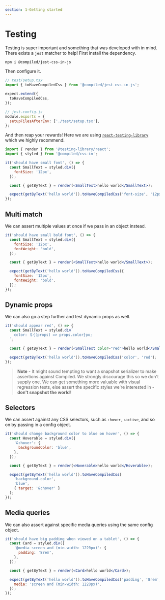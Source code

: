 ```yaml
---
section: 1-Getting started
---
```


# Testing

Testing is super important and something that was developed with in mind.
There exists a `jest` matcher to help!
First install the dependency.

```bash
npm i @compiled/jest-css-in-js
```

Then configure it.

```jsx
// test/setup.tsx
import { toHaveCompiledCss } from '@compiled/jest-css-in-js';

expect.extend({
  toHaveCompiledCss,
});
```

```jsx
// jest.config.js
module.exports = {
  setupFilesAfterEnv: ['./test/setup.tsx'],
};
```

And then reap your rewards!
Here we are using [`react-testing-library`](https://github.com/testing-library/react-testing-library) which we highly recommend.

```jsx
import { render } from '@testing-library/react';
import { styled } from '@compiled/css-in';

it('should have small font', () => {
  const SmallText = styled.div({
    fontSize: '12px',
  });

  const { getByText } = render(<SmallText>hello world</SmallText>);

  expect(getByText('hello world')).toHaveCompiledCss('font-size', '12px');
});
```

## Multi match

We can assert multiple values at once if we pass in an object instead.

```jsx
it('should have small bold font', () => {
  const SmallText = styled.div({
    fontSize: '12px',
    fontWeight: 'bold',
  });

  const { getByText } = render(<SmallText>hello world</SmallText>);

  expect(getByText('hello world')).toHaveCompiledCss({
    fontSize: '12px',
    fontWeight: 'bold',
  });
});
```

## Dynamic props

We can also go a step further and test dynamic props as well.

```jsx
it('should appear red', () => {
  const SmallText = styled.div`
    color: ＄{(props) => props.color}px;
  `;

  const { getByText } = render(<SmallText color="red">hello world</SmallText>);

  expect(getByText('hello world')).toHaveCompiledCss('color', 'red');
});
```

> **Note** - It might sound tempting to want a snapshot serializer to make assertions against Compiled.
> We strongly discourage this so we don't supply one.
> We can get something more valuable with visual regression tests,
> else assert the specific styles we're interested in -
> **don't snapshot the world**!

## Selectors

We can assert against any CSS selectors,
such as `:hover`,
`:active`,
and so on by passing in a config object.

```jsx
it('should change background color to blue on hover', () => {
  const Hoverable = styled.div({
    '&:hover': {
      backgroundColor: 'blue',
    },
  });

  const { getByText } = render(<Hoverable>hello world</Hoverable>);

  expect(getByText('hello world')).toHaveCompiledCss(
    'background-color',
    'blue',
    { target: '&:hover' }
  );
});
```

## Media queries

We can also assert against specific media queries using the same config object.

```jsx
it('should have big padding when viewed on a tablet', () => {
  const Card = styled.div({
    '@media screen and (min-width: 1220px)': {
      padding: '8rem',
    },
  });

  const { getByText } = render(<Card>hello world</Card>);

  expect(getByText('hello world')).toHaveCompiledCss('padding', '8rem', {
    media: 'screen and (min-width: 1220px)',
  });
});
```
